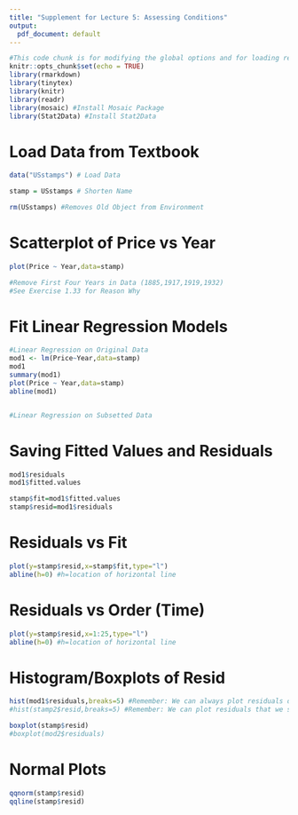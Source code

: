 ```yaml
---
title: "Supplement for Lecture 5: Assessing Conditions"
output:
  pdf_document: default
---
```


```r
#This code chunk is for modifying the global options and for loading required R packages
knitr::opts_chunk$set(echo = TRUE)
library(rmarkdown)
library(tinytex)
library(knitr)
library(readr)
library(mosaic) #Install Mosaic Package
library(Stat2Data) #Install Stat2Data
```

# Load Data from Textbook

```r
data("USstamps") # Load Data

stamp = USstamps # Shorten Name

rm(USstamps) #Removes Old Object from Environment
```

# Scatterplot of Price vs Year

```r
plot(Price ~ Year,data=stamp)

#Remove First Four Years in Data (1885,1917,1919,1932)
#See Exercise 1.33 for Reason Why

```

# Fit Linear Regression Models

```r
#Linear Regression on Original Data
mod1 <- lm(Price~Year,data=stamp)
mod1
summary(mod1)
plot(Price ~ Year,data=stamp)
abline(mod1)


#Linear Regression on Subsetted Data


```

# Saving Fitted Values and Residuals

```r
mod1$residuals
mod1$fitted.values

stamp$fit=mod1$fitted.values
stamp$resid=mod1$residuals

```

# Residuals vs Fit

```r
plot(y=stamp$resid,x=stamp$fit,type="l")
abline(h=0) #h=location of horizontal line

```

# Residuals vs Order (Time)

```r
plot(y=stamp$resid,x=1:25,type="l")
abline(h=0) #h=location of horizontal line

```

# Histogram/Boxplots of Resid

```r
hist(mod1$residuals,breaks=5) #Remember: We can always plot residuals directly from model object
#hist(stamp2$resid,breaks=5) #Remember: We can plot residuals that we saved into our dataset

boxplot(stamp$resid)
#boxplot(mod2$residuals)
```

# Normal Plots

```r
qqnorm(stamp$resid)
qqline(stamp$resid)

```

